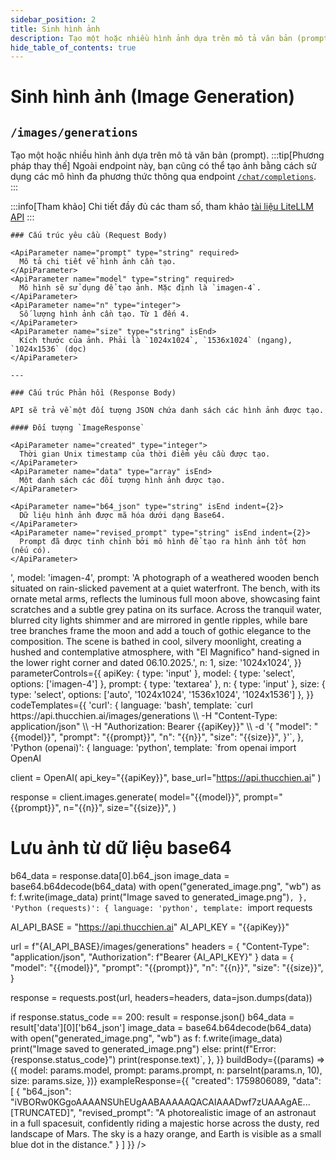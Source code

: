 ```yaml
---
sidebar_position: 2
title: Sinh hình ảnh
description: Tạo một hoặc nhiều hình ảnh dựa trên mô tả văn bản (prompt).
hide_table_of_contents: true
---
```



# Sinh hình ảnh (Image Generation)

## <Badge method="POST" /> `/images/generations`

Tạo một hoặc nhiều hình ảnh dựa trên mô tả văn bản (prompt).
<ApiReferenceLayout>
  <LeftColumn>
  :::tip[Phương pháp thay thế]
  Ngoài endpoint này, bạn cũng có thể tạo ảnh bằng cách sử dụng các mô hình đa phương thức thông qua endpoint [`/chat/completions`](/docs/api-reference/image-generation-with-completions).
  :::

  :::info[Tham khảo]
  Chi tiết đầy đủ các tham số, tham khảo [tài liệu LiteLLM API](https://docs.litellm.ai/docs/image_generation)
  :::

    ### Cấu trúc yêu cầu (Request Body)

    <ApiParameter name="prompt" type="string" required>
      Mô tả chi tiết về hình ảnh cần tạo.
    </ApiParameter>
    <ApiParameter name="model" type="string" required>
      Mô hình sẽ sử dụng để tạo ảnh. Mặc định là `imagen-4`.
    </ApiParameter>
    <ApiParameter name="n" type="integer">
      Số lượng hình ảnh cần tạo. Từ 1 đến 4.
    </ApiParameter>
    <ApiParameter name="size" type="string" isEnd>
      Kích thước của ảnh. Phải là `1024x1024`, `1536x1024` (ngang), `1024x1536` (dọc)
    </ApiParameter>

    ---

    ### Cấu trúc Phản hồi (Response Body)

    API sẽ trả về một đối tượng JSON chứa danh sách các hình ảnh được tạo.

    #### Đối tượng `ImageResponse`

    <ApiParameter name="created" type="integer">
      Thời gian Unix timestamp của thời điểm yêu cầu được tạo.
    </ApiParameter>
    <ApiParameter name="data" type="array" isEnd>
      Một danh sách các đối tượng hình ảnh được tạo.
    </ApiParameter>

    <ApiParameter name="b64_json" type="string" isEnd indent={2}>
      Dữ liệu hình ảnh được mã hóa dưới dạng Base64.
    </ApiParameter>
    <ApiParameter name="revised_prompt" type="string" isEnd indent={2}>
      Prompt đã được tinh chỉnh bởi mô hình để tạo ra hình ảnh tốt hơn (nếu có).
    </ApiParameter>

  </LeftColumn>
  <RightColumn>
    <InteractiveApiRequest
      apiUrl="https://api.thucchien.ai/images/generations"
      initialParameters={{
        apiKey: '<your_api_key>',
        model: 'imagen-4',
        prompt: 'A photograph of a weathered wooden bench situated on rain-slicked pavement at a quiet waterfront. The bench, with its ornate metal arms, reflects the luminous full moon above, showcasing faint scratches and a subtle grey patina on its surface. Across the tranquil water, blurred city lights shimmer and are mirrored in gentle ripples, while bare tree branches frame the moon and add a touch of gothic elegance to the composition. The scene is bathed in cool, silvery moonlight, creating a hushed and contemplative atmosphere, with "El Magnifico" hand-signed in the lower right corner and dated 06.10.2025.',
        n: 1,
        size: '1024x1024',
      }}
      parameterControls={{
        apiKey: { type: 'input' },
        model: { type: 'select', options: ['imagen-4'] },
        prompt: { type: 'textarea' },
        n: { type: 'input' },
        size: { type: 'select', options: ['auto', '1024x1024', '1536x1024', '1024x1536'] },
      }}
      codeTemplates={{
        'curl': {
          language: 'bash',
          template: `curl https://api.thucchien.ai/images/generations \\
  -H "Content-Type: application/json" \\
  -H "Authorization: Bearer {{apiKey}}" \\
  -d '{
    "model": "{{model}}",
    "prompt": "{{prompt}}",
    "n": "{{n}}",
    "size": "{{size}}",
  }'`,
        },
        'Python (openai)': {
          language: 'python',
          template: `from openai import OpenAI

client = OpenAI(
    api_key="{{apiKey}}",
    base_url="https://api.thucchien.ai"
)

response = client.images.generate(
    model="{{model}}",
    prompt="{{prompt}}",
    n="{{n}}",
    size="{{size}}",
)

# Lưu ảnh từ dữ liệu base64
b64_data = response.data[0].b64_json
image_data = base64.b64decode(b64_data)
with open("generated_image.png", "wb") as f:
    f.write(image_data)
print("Image saved to generated_image.png")`,
        },
        'Python (requests)': {
          language: 'python',
          template: `import requests

AI_API_BASE = "https://api.thucchien.ai"
AI_API_KEY = "{{apiKey}}"

url = f"{AI_API_BASE}/images/generations"
headers = {
    "Content-Type": "application/json",
    "Authorization": f"Bearer {AI_API_KEY}"
}
data = {
    "model": "{{model}}",
    "prompt": "{{prompt}}",
    "n": "{{n}}",
    "size": "{{size}}",
}

response = requests.post(url, headers=headers, data=json.dumps(data))

if response.status_code == 200:
    result = response.json()
    b64_data = result['data'][0]['b64_json']
    image_data = base64.b64decode(b64_data)
    with open("generated_image.png", "wb") as f:
        f.write(image_data)
    print("Image saved to generated_image.png")
else:
    print(f"Error: {response.status_code}")
    print(response.text)`,
        },
      }}
      buildBody={(params) => ({
        model: params.model,
        prompt: params.prompt,
        n: parseInt(params.n, 10),
        size: params.size,
      })}
      exampleResponse={{
        "created": 1759806089,
        "data": [
          {
            "b64_json": "iVBORw0KGgoAAAANSUhEUgAABAAAAAQACAIAAADwf7zUAAAgAE... [TRUNCATED]",
            "revised_prompt": "A photorealistic image of an astronaut in a full spacesuit, confidently riding a majestic horse across the dusty, red landscape of Mars. The sky is a hazy orange, and Earth is visible as a small blue dot in the distance."
          }
        ]
      }}
    />
  </RightColumn>
</ApiReferenceLayout>
